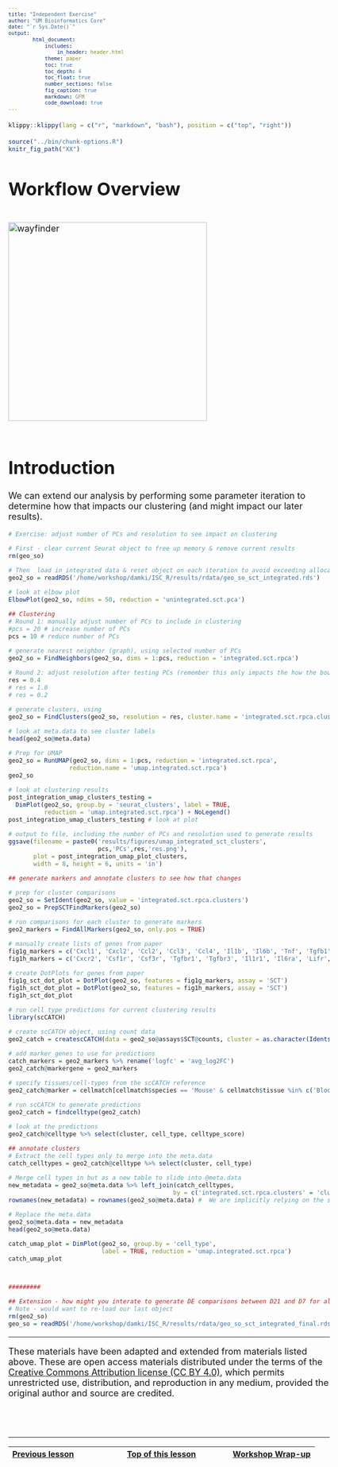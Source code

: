 ```yaml
---
title: "Independent Exercise"
author: "UM Bioinformatics Core"
date: "`r Sys.Date()`"
output:
        html_document:
            includes:
                in_header: header.html
            theme: paper
            toc: true
            toc_depth: 4
            toc_float: true
            number_sections: false
            fig_caption: true
            markdown: GFM
            code_download: true
---
```


```r
klippy::klippy(lang = c("r", "markdown", "bash"), position = c("top", "right"))
```


<style type="text/css">
body, td {
   font-size: 18px;
}
code.r{
  font-size: 12px;
}
pre {
  font-size: 12px
}
</style>

```r
source("../bin/chunk-options.R")
knitr_fig_path("XX")
```

# Workflow Overview {.unlisted .unnumbered}

<br/>
<img src="images/wayfinder/wayfinder.png" alt="wayfinder" style="height: 400px;"/>
<br/>
<br/>

# Introduction

We can extend our analysis by performing some parameter iteration to determine how that impacts our clustering (and might impact our later results).

<!-- regular html comment --> 
<!--Add specific goals for section-->

```r
# Exercise: adjust number of PCs and resolution to see impact on clustering

# First - clear current Seurat object to free up memory & remove current results
rm(geo_so) 

# Then  load in integrated data & reset object on each iteration to avoid exceeding allocated space
geo2_so = readRDS('/home/workshop/damki/ISC_R/results/rdata/geo_so_sct_integrated.rds')

# look at elbow plot
ElbowPlot(geo2_so, ndims = 50, reduction = 'unintegrated.sct.pca')

## Clustering
# Round 1: manually adjust number of PCs to include in clustering
#pcs = 20 # increase number of PCs
pcs = 10 # reduce number of PCs

# generate nearest neighbor (graph), using selected number of PCs
geo2_so = FindNeighbors(geo2_so, dims = 1:pcs, reduction = 'integrated.sct.rpca')

# Round 2: adjust resolution after testing PCs (remember this only impacts the how the boundaries of the neighbors are drawn, not the underlying NN graph/structure)
res = 0.4
# res = 1.0
# res = 0.2

# generate clusters, using 
geo2_so = FindClusters(geo2_so, resolution = res, cluster.name = 'integrated.sct.rpca.clusters')

# look at meta.data to see cluster labels
head(geo2_so@meta.data)

# Prep for UMAP
geo2_so = RunUMAP(geo2_so, dims = 1:pcs, reduction = 'integrated.sct.rpca', 
                 reduction.name = 'umap.integrated.sct.rpca')
geo2_so

# look at clustering results
post_integration_umap_clusters_testing = 
  DimPlot(geo2_so, group.by = 'seurat_clusters', label = TRUE, 
          reduction = 'umap.integrated.sct.rpca') + NoLegend()
post_integration_umap_clusters_testing # look at plot

# output to file, including the number of PCs and resolution used to generate results
ggsave(filename = paste0('results/figures/umap_integrated_sct_clusters', 
                         pcs,'PCs',res,'res.png'),
       plot = post_integration_umap_plot_clusters, 
       width = 8, height = 6, units = 'in')

## generate markers and annotate clusters to see how that changes

# prep for cluster comparisons
geo2_so = SetIdent(geo2_so, value = 'integrated.sct.rpca.clusters')
geo2_so = PrepSCTFindMarkers(geo2_so)

# run comparisons for each cluster to generate markers
geo2_markers = FindAllMarkers(geo2_so, only.pos = TRUE)

# manually create lists of genes from paper
fig1g_markers = c('Cxcl1', 'Cxcl2', 'Ccl2', 'Ccl3', 'Ccl4', 'Il1b', 'Il6b', 'Tnf', 'Tgfb1', 'Tgfb2', 'Tgfb3', 'Cxcl5')
fig1h_markers = c('Cxcr2', 'Csf1r', 'Csf3r', 'Tgfbr1', 'Tgfbr3', 'Il1r1', 'Il6ra', 'Lifr', 'Tgfbr2')

# create DotPlots for genes from paper
fig1g_sct_dot_plot = DotPlot(geo2_so, features = fig1g_markers, assay = 'SCT')
fig1h_sct_dot_plot = DotPlot(geo2_so, features = fig1h_markers, assay = 'SCT')
fig1h_sct_dot_plot

# run cell type predictions for current clustering results
library(scCATCH)

# create scCATCH object, using count data
geo2_catch = createscCATCH(data = geo2_so@assays$SCT@counts, cluster = as.character(Idents(geo2_so)))

# add marker genes to use for predictions
catch_markers = geo2_markers %>% rename('logfc' = 'avg_log2FC')
geo2_catch@markergene = geo2_markers

# specify tissues/cell-types from the scCATCH reference
geo2_catch@marker = cellmatch[cellmatch$species == 'Mouse' & cellmatch$tissue %in% c('Blood', 'Peripheral Blood', 'Muscle', 'Skeletal muscle', 'Epidermis', 'Skin'), ]

# run scCATCH to generate predictions
geo2_catch = findcelltype(geo2_catch)

# look at the predictions
geo2_catch@celltype %>% select(cluster, cell_type, celltype_score)

## annotate clusters
# Extract the cell types only to merge into the meta.data
catch_celltypes = geo2_catch@celltype %>% select(cluster, cell_type)

# Merge cell types in but as a new table to slide into @meta.data
new_metadata = geo2_so@meta.data %>% left_join(catch_celltypes, 
                                              by = c('integrated.sct.rpca.clusters' = 'cluster'))
rownames(new_metadata) = rownames(geo2_so@meta.data) #  We are implicitly relying on the same row order!

# Replace the meta.data
geo2_so@meta.data = new_metadata 
head(geo2_so@meta.data)

catch_umap_plot = DimPlot(geo2_so, group.by = 'cell_type', 
                          label = TRUE, reduction = 'umap.integrated.sct.rpca')
catch_umap_plot



#########

## Extension - how might you interate to generate DE comparisons between D21 and D7 for all annotated clusters?
# Note - would want to re-load our last object 
rm(geo2_so)
geo_so = readRDS('/home/workshop/damki/ISC_R/results/rdata/geo_so_sct_integrated_final.rds')

```



----

These materials have been adapted and extended from materials listed above. These are open access materials distributed under the terms of the [Creative Commons Attribution license (CC BY 4.0)](http://creativecommons.org/licenses/by/4.0/), which permits unrestricted use, distribution, and reproduction in any medium, provided the original author and source are credited.

<br/>
<br/>
<hr/>
| [Previous lesson](08-DifferentialExpression.html) | [Top of this lesson](#top) | [Workshop Wrap-up](workshop_wrap_up.html) |
| :--- | :----: | ---: |

